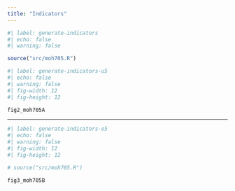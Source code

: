 ```yaml
---
title: "Indicators"
---
```


```r
#| label: generate-indicators
#| echo: false
#| warning: false

source("src/moh705.R")
```

```r
#| label: generate-indicators-u5
#| echo: false
#| warning: false
#| fig-width: 12
#| fig-height: 12

fig2_moh705A
```
------------------------------------------------------------------------


```r
#| label: generate-indicators-o5
#| echo: false
#| warning: false
#| fig-width: 12
#| fig-height: 12

# source("src/moh705.R")

fig3_moh705B
```


